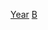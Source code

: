 {{Parent category}}
{{Commons category|Olympic bobsledders by year}}
[[Category:奧運雪車運動員|Year]]
[[Category:各年各项目冬季奥运运动员|B]]